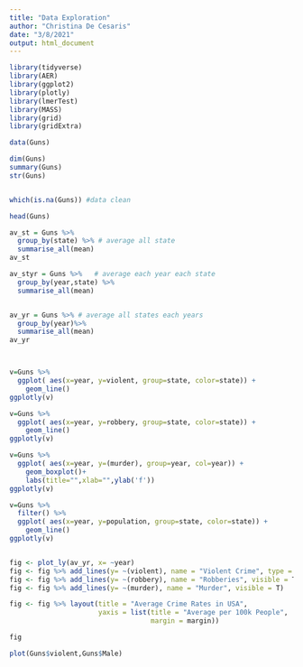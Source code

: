 ```yaml
---
title: "Data Exploration"
author: "Christina De Cesaris"
date: "3/8/2021"
output: html_document
---
```



```r
library(tidyverse)
library(AER)
library(ggplot2)
library(plotly)
library(lmerTest)
library(MASS)
library(grid)
library(gridExtra)
```

```r
data(Guns)

dim(Guns)
summary(Guns)
str(Guns)


which(is.na(Guns)) #data clean

head(Guns)
```







```r
av_st = Guns %>%
  group_by(state) %>% # average all state
  summarise_all(mean)
av_st

av_styr = Guns %>%   # average each year each state
  group_by(year,state) %>%
  summarise_all(mean)


av_yr = Guns %>% # average all states each years
  group_by(year)%>%
  summarise_all(mean)
av_yr




```

```r






v=Guns %>%
  ggplot( aes(x=year, y=violent, group=state, color=state)) +
    geom_line() 
ggplotly(v)

v=Guns %>%
  ggplot( aes(x=year, y=robbery, group=state, color=state)) +
    geom_line() 
ggplotly(v)

v=Guns %>%
  ggplot( aes(x=year, y=(murder), group=year, col=year)) +
    geom_boxplot()+
    labs(title="",xlab="",ylab('f'))
ggplotly(v)


```

```r
v=Guns %>%
  filter() %>%
  ggplot( aes(x=year, y=population, group=state, color=state)) +
    geom_line() 
ggplotly(v)



```


```r



fig <- plot_ly(av_yr, x= ~year)
fig <- fig %>% add_lines(y= ~(violent), name = "Violent Crime", type = 'scatter', mode = 'lines+markers')
fig <- fig %>% add_lines(y= ~(robbery), name = "Robberies", visible = T)
fig <- fig %>% add_lines(y= ~(murder), name = "Murder", visible = T)

fig <- fig %>% layout(title = "Average Crime Rates in USA",  
                      yaxis = list(title = "Average per 100k People",
                                   margin = margin))

fig
```



```r
plot(Guns$violent,Guns$Male)
```


